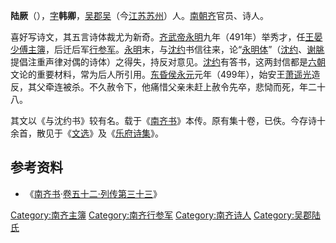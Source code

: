 '''陆厥'''（{{bd|472年||499年|}}），[[表字|字]]'''韩卿'''，[[吴郡|吴郡]][[吴县|吴]]（今[[江苏|江苏]][[苏州|苏州]]）人。[[南朝齐|南朝齐]]官员、诗人。

喜好写诗文，其五言诗体裁尤为新奇。[[齐武帝|齐武帝]][[永明|永明]]九年（491年）举秀才，任[[王晏|王晏]][[少傅|少傅]][[主簿|主簿]]，后迁后军[[行参军|行参军]]。[[永明|永明]]末，与[[沈约|沈约]]书信往来，论“[[永明体|永明体]]”（[[沈约|沈约]]、[[谢朓|谢朓]]提倡注重声律对偶的诗体）之得失，持反对意见。[[沈约|沈约]]有答书，这两封信都是[[六朝|六朝]]文论的重要材料，常为后人所引用。[[东昏侯|东昏侯]][[永元_(南齐)|永元]]元年（499年），始安王[[萧遥光|萧遥光]]造反，其父牵连被杀。不久赦令下，他痛惜父亲未赶上赦令先卒，悲恸而死，年二十八。

其文以《与沈约书》较有名。载于《[[南齐书|南齐书]]》本传。原有集十卷，已佚。今存诗十余首，散见于《[[文选|文选]]》及《[[乐府诗集|乐府诗集]]》。

== 参考资料 ==
*《[[南齐书|南齐书]]·[[:s:南齊書/卷52|卷五十二·列传第三十三]]》

{{南北朝人物小作品}}

[[Category:南齐主簿|Category:南齐主簿]]
[[Category:南齐行参军|Category:南齐行参军]]
[[Category:南齐诗人|Category:南齐诗人]]
[[Category:吴郡陆氏|Category:吴郡陆氏]]